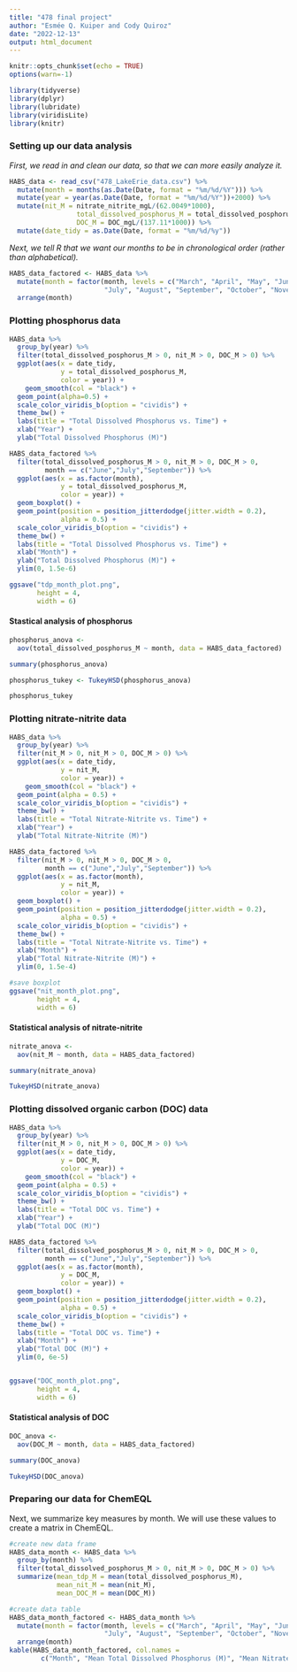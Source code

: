 ```yaml
---
title: "478 final project"
author: "Esmée Q. Kuiper and Cody Quiroz"
date: "2022-12-13"
output: html_document
---
```


```r
knitr::opts_chunk$set(echo = TRUE)
options(warn=-1)
```

```r
library(tidyverse)
library(dplyr)
library(lubridate)
library(viridisLite)
library(knitr)
```

### Setting up our data analysis

*First, we read in and clean our data, so that we can more easily analyze it.*

```r
HABS_data <- read_csv("478_LakeErie_data.csv") %>% 
  mutate(month = months(as.Date(Date, format = "%m/%d/%Y"))) %>% 
  mutate(year = year(as.Date(Date, format = "%m/%d/%Y"))+2000) %>% 
  mutate(nit_M = nitrate_nitrite_mgL/(62.0049*1000), 
                 total_dissolved_posphorus_M = total_dissolved_posphorus_ugL/(94.9714*1000*1000),
                 DOC_M = DOC_mgL/(137.11*1000)) %>% 
  mutate(date_tidy = as.Date(Date, format = "%m/%d/%y")) 
```

*Next, we tell R that we want our months to be in chronological order (rather than alphabetical).*

```r
HABS_data_factored <- HABS_data %>% 
  mutate(month = factor(month, levels = c("March", "April", "May", "June",
                        "July", "August", "September", "October", "November"))) %>% 
  arrange(month)
```

### Plotting phosphorus data

```r
HABS_data %>%
  group_by(year) %>% 
  filter(total_dissolved_posphorus_M > 0, nit_M > 0, DOC_M > 0) %>%
  ggplot(aes(x = date_tidy,
             y = total_dissolved_posphorus_M, 
             color = year)) +
    geom_smooth(col = "black") +
  geom_point(alpha=0.5) + 
  scale_color_viridis_b(option = "cividis") + 
  theme_bw() + 
  labs(title = "Total Dissolved Phosphorus vs. Time") +
  xlab("Year") + 
  ylab("Total Dissolved Phosphorus (M)")

HABS_data_factored %>% 
  filter(total_dissolved_posphorus_M > 0, nit_M > 0, DOC_M > 0,
         month == c("June","July","September")) %>% 
  ggplot(aes(x = as.factor(month), 
             y = total_dissolved_posphorus_M,
             color = year)) + 
  geom_boxplot() +
  geom_point(position = position_jitterdodge(jitter.width = 0.2), 
             alpha = 0.5) +
  scale_color_viridis_b(option = "cividis") + 
  theme_bw() + 
  labs(title = "Total Dissolved Phosphorus vs. Time") +
  xlab("Month") + 
  ylab("Total Dissolved Phosphorus (M)") +
  ylim(0, 1.5e-6)

ggsave("tdp_month_plot.png",
       height = 4,
       width = 6)
```

#### Stastical analysis of phosphorus 

```r
phosphorus_anova <- 
  aov(total_dissolved_posphorus_M ~ month, data = HABS_data_factored)

summary(phosphorus_anova)

phosphorus_tukey <- TukeyHSD(phosphorus_anova)

phosphorus_tukey
```

### Plotting nitrate-nitrite data

```r
HABS_data %>%
  group_by(year) %>% 
  filter(nit_M > 0, nit_M > 0, DOC_M > 0) %>%
  ggplot(aes(x = date_tidy,
             y = nit_M, 
             color = year)) +
    geom_smooth(col = "black") +
  geom_point(alpha = 0.5) + 
  scale_color_viridis_b(option = "cividis") + 
  theme_bw() + 
  labs(title = "Total Nitrate-Nitrite vs. Time") +
  xlab("Year") + 
  ylab("Total Nitrate-Nitrite (M)")

HABS_data_factored %>% 
  filter(nit_M > 0, nit_M > 0, DOC_M > 0,
         month == c("June","July","September")) %>% 
  ggplot(aes(x = as.factor(month), 
             y = nit_M,
             color = year)) + 
  geom_boxplot() +
  geom_point(position = position_jitterdodge(jitter.width = 0.2), 
             alpha = 0.5) +
  scale_color_viridis_b(option = "cividis") + 
  theme_bw() + 
  labs(title = "Total Nitrate-Nitrite vs. Time") +
  xlab("Month") + 
  ylab("Total Nitrate-Nitrite (M)") +
  ylim(0, 1.5e-4)

#save boxplot
ggsave("nit_month_plot.png",
       height = 4,
       width = 6)
```

#### Statistical analysis of nitrate-nitrite

```r
nitrate_anova <- 
  aov(nit_M ~ month, data = HABS_data_factored)

summary(nitrate_anova)

TukeyHSD(nitrate_anova)
```

### Plotting dissolved organic carbon (DOC) data

```r
HABS_data %>%
  group_by(year) %>% 
  filter(nit_M > 0, nit_M > 0, DOC_M > 0) %>%
  ggplot(aes(x = date_tidy,
             y = DOC_M, 
             color = year)) +
    geom_smooth(col = "black") +
  geom_point(alpha = 0.5) + 
  scale_color_viridis_b(option = "cividis") + 
  theme_bw() + 
  labs(title = "Total DOC vs. Time") +
  xlab("Year") + 
  ylab("Total DOC (M)")

HABS_data_factored %>% 
  filter(total_dissolved_posphorus_M > 0, nit_M > 0, DOC_M > 0,
         month == c("June","July","September")) %>% 
  ggplot(aes(x = as.factor(month), 
             y = DOC_M,
             color = year)) + 
  geom_boxplot() +
  geom_point(position = position_jitterdodge(jitter.width = 0.2), 
             alpha = 0.5) +
  scale_color_viridis_b(option = "cividis") + 
  theme_bw() + 
  labs(title = "Total DOC vs. Time") +
  xlab("Month") + 
  ylab("Total DOC (M)") +
  ylim(0, 6e-5)


ggsave("DOC_month_plot.png",
       height = 4,
       width = 6)
```

#### Statistical analysis of DOC

```r
DOC_anova <- 
  aov(DOC_M ~ month, data = HABS_data_factored)

summary(DOC_anova)

TukeyHSD(DOC_anova)
```

### Preparing our data for ChemEQL

Next, we summarize key measures by month. We will use these values to create a matrix in ChemEQL.  

```r
#create new data frame
HABS_data_month <- HABS_data %>% 
  group_by(month) %>% 
  filter(total_dissolved_posphorus_M > 0, nit_M > 0, DOC_M > 0) %>% 
  summarize(mean_tdp_M = mean(total_dissolved_posphorus_M), 
            mean_nit_M = mean(nit_M), 
            mean_DOC_M = mean(DOC_M))

#create data table
HABS_data_month_factored <- HABS_data_month %>% 
  mutate(month = factor(month, levels = c("March", "April", "May", "June",
                        "July", "August", "September", "October", "November"))) %>% 
  arrange(month)
kable(HABS_data_month_factored, col.names = 
        c("Month", "Mean Total Dissolved Phosphorus (M)", "Mean Nitrate-Nitrite (M)", "Mean DOC (M)"))
```
